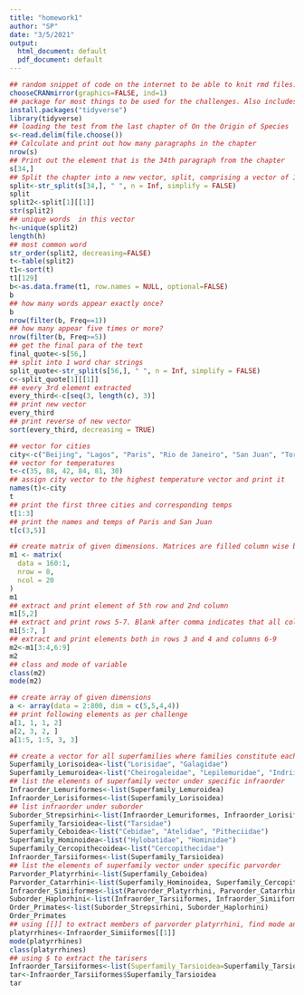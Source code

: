 ---
title: "homework1"
author: "SP"
date: "3/5/2021"
output:
  html_document: default
  pdf_document: default
---

```{r}
## random snippet of code on the internet to be able to knit rmd files. (not sure what it is doing but it did it)
chooseCRANmirror(graphics=FALSE, ind=1)
## package for most things to be used for the challenges. Also includes stringr and dplyr
install.packages("tidyverse")
library(tidyverse)
## loading the test from the last chapter of On the Origin of Species
s<-read.delim(file.choose())
## Calculate and print out how many paragraphs in the chapter
nrow(s)
## Print out the element that is the 34th paragraph from the chapter
s[34,]
## Split the chapter into a new vector, split, comprising a vector of 1-word character strings 
split<-str_split(s[34,], " ", n = Inf, simplify = FALSE)
split
split2<-split[1][[1]]
str(split2)
## unique words  in this vector
h<-unique(split2)
length(h)
## most common word
str_order(split2, decreasing=FALSE)
t<-table(split2)
t1<-sort(t)
t1[129]
b<-as.data.frame(t1, row.names = NULL, optional=FALSE)
b
## how many words appear exactly once? 
b
nrow(filter(b, Freq==1))
## how many appear five times or more? 
nrow(filter(b, Freq>=5))
## get the final para of the text
final_quote<-s[56,]
## split into 1 word char strings
split_quote<-str_split(s[56,], " ", n = Inf, simplify = FALSE)
c<-split_quote[1][[1]]
## every 3rd element extracted 
every_third<-c[seq(3, length(c), 3)]
## print new vector
every_third
## print reverse of new vector
sort(every_third, decreasing = TRUE)
```


```{r}
## vector for cities
city<-c("Beijing", "Lagos", "Paris", "Rio de Janeiro", "San Juan", "Toronto")
## vector for temperatures
t<-c(35, 88, 42, 84, 81, 30)
## assign city vector to the highest temperature vector and print it
names(t)<-city
t
## print the first three cities and corresponding temps
t[1:3]
## print the names and temps of Paris and San Juan
t[c(3,5)]
```

```{r}
## create matrix of given dimensions. Matrices are filled column wise by default. 
m1 <- matrix(
  data = 160:1,
  nrow = 8,
  ncol = 20
)
m1
## extract and print element of 5th row and 2nd column
m1[5,2]
## extract and print rows 5-7. Blank after comma indicates that all columns (within this parameter) will be printed
m1[5:7, ]
## extract and print elements both in rows 3 and 4 and columns 6-9
m2<-m1[3:4,6:9]
m2
## class and mode of variable
class(m2)
mode(m2)
```

```{r}
## create array of given dimensions
a <- array(data = 2:800, dim = c(5,5,4,4))
## print following elements as per challenge
a[1, 1, 1, 2]
a[2, 3, 2, ]
a[1:5, 1:5, 3, 3]
```

```{r}
## create a vector for all superfamilies where families constitute each element
Superfamily_Lorisoidea<-list("Lorisidae", "Galagidae")
Superfamily_Lemuroidea<-list("Cheirogaleidae", "Lepilemuridae", "Indriidae", "Lemuridae", "Daubentoniidae")
## list the elements of superfamily vector under specific infraorder 
Infraorder_Lemuriformes<-list(Superfamily_Lemuroidea)
Infraorder_Lorisiformes<-list(Superfamily_Lorisoidea)
## list infraorder under suborder
Suborder_Strepsirhini<-list(Infraorder_Lemuriformes, Infraorder_Lorisiformes)
Superfamily_Tarsioidea<-list("Tarsidae")
Superfamily_Ceboidea<-list("Cebidae", "Atelidae", "Pitheciidae")
Superfamily_Hominoidea<-list("Hylobatidae", "Hominidae")
Superfamily_Cercopithecoidea<-list("Cercopithecidae")
Infraorder_Tarsiiformes<-list(Superfamily_Tarsioidea)
## list the elements of superfamily vector under specific parvorder 
Parvorder_Platyrrhini<-list(Superfamily_Ceboidea)
Parvorder_Catarrhini<-list(Superfamily_Hominoidea, Superfamily_Cercopithecoidea)
Infraorder_Simiiformes<-list(Parvorder_Platyrrhini, Parvorder_Catarrhini)
Suborder_Haplorhini<-list(Infraorder_Tarsiiformes, Infraorder_Simiiformes)
Order_Primates<-list(Suborder_Strepsirhini, Suborder_Haplorhini)
Order_Primates
## using [[]] to extract members of parvorder platyrrhini, find mode and class
platyrrhines<-Infraorder_Simiiformes[[1]]
mode(platyrrhines)
class(platyrrhines)
## using $ to extract the tarisers
Infraorder_Tarsiiformes<-list(Superfamily_Tarsioidea=Superfamily_Tarsioidea)
tar<-Infraorder_Tarsiiformes$Superfamily_Tarsioidea
tar
```



